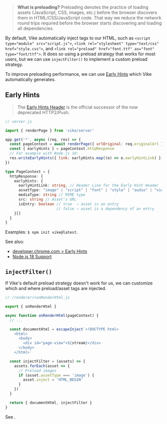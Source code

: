 
> **What is preloading?** Preloading denotes the practice of loading assets (JavaScript, CSS, images, etc.) before the browser discovers them in HTML/CSS/JavaScript code. That way we reduce the network round trips required before the browser starts discovering and loading all dependencies.

By default, Vike automatically inject tags to our HTML, such as `<script type="module" src="script.js">`, `<link rel="stylesheet" type="text/css" href="style.css">`, and `<link rel="preload" href="font.ttf" as="font" type="font/ttf">`. It does so using a preload strategy that works for most users, but we can use `injectFilter()` to implement a custom preload strategy.

To improve preloading performance, we can use [Early Hints](https://developer.mozilla.org/en-US/docs/Web/HTTP/Status/103) which Vike automatically generates.


## Early Hints

> The [Early Hints Header](https://developer.mozilla.org/en-US/docs/Web/HTTP/Status/103) is the official successor of the now deprecated HTTP2/Push.

```js
// server.js

import { renderPage } from 'vike/server'

app.get('*', async (req, res) => {
  const pageContext = await renderPage({ urlOriginal: req.originalUrl } )
  const { earlyHints } = pageContext.httpResponse
  // For example with Node.js 18:
  res.writeEarlyHints({ link: earlyHints.map((e) => e.earlyHintLink) })
})
```

```ts
type PageContext = {
  httpResponse: {
    earlyHints: {
      earlyHintLink: string, // Header Line for the Early Hint Header
      assetType: "image" | "script" | "font" | "style" | "audio" | "video" | "document" | "fetch" | "track" | "worker" | "embed" | "object" | null
      mediaType: string // MIME type
      src: string // Asset's URL
      isEntry: boolean // true  ⇒ asset is an entry
                       // false ⇒ asset is a dependency of an entry
    }[]
  }
}
```

Examples: `$ npm init vike@latest`.

See also:
 - [developer.chrome.com > Early Hints](https://developer.chrome.com/blog/early-hints/)
 - [Node.js 18 Support](https://nodejs.org/dist/latest-v19.x/docs/api/http.html#responsewriteearlyhintshints-callback)


## `injectFilter()`

If Vike's default preload strategy doesn't work for us, we can customize which and where preload/asset tags are injected.

```ts
// /renderer/+onRenderHtml.js

export { onRenderHtml }

async function onRenderHtml(pageContext) {
  // ...

  const documentHtml = escapeInject`<!DOCTYPE html>
    <html>
      <body>
        <div id="page-view">${stream}</div>
      </body>
    </html>`

  const injectFilter = (assets) => {
    assets.forEach(asset => {
      // Preload images
      if (asset.assetType === 'image') {
        asset.inject = 'HTML_BEGIN'
      }
    })
  }

  return { documentHtml, injectFilter }
}
```

See <Link href="/injectFilter" />.
